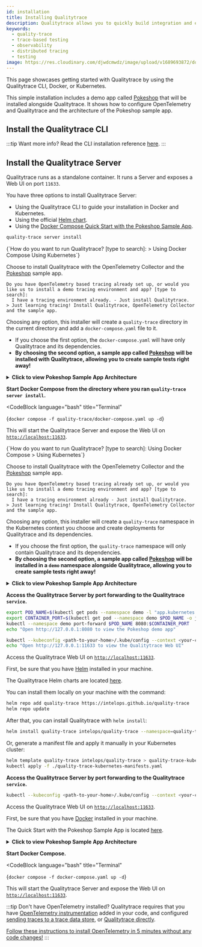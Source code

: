 ```yaml
---
id: installation
title: Installing Qualitytrace
description: Qualitytrace allows you to quickly build integration and end-to-end tests, powered by your OpenTelemetry traces.
keywords:
  - quality-trace
  - trace-based testing
  - observability
  - distributed tracing
  - testing
image: https://res.cloudinary.com/djwdcmwdz/image/upload/v1689693872/docs/Blog_Thumbnail_28_ugy2yy.png
---
```



This page showcases getting started with Qualitytrace by using the Qualitytrace CLI, Docker, or Kubernetes.

This simple installation includes a demo app called [Pokeshop](../live-examples/pokeshop/overview.md) that will be installed alongside Qualitytrace. It shows how to configure OpenTelemetry and Qualitytrace and the architecture of the Pokeshop sample app.

## Install the Qualitytrace CLI

<GtagInstallCliTabs></GtagInstallCliTabs>

:::tip Want more info?
Read the CLI installation reference [here](../cli/cli-installation-reference.md).
:::

## Install the Qualitytrace Server

Qualitytrace runs as a standalone container. It runs a Server and exposes a Web UI on port `11633`.

You have three options to install Qualitytrace Server:

- Using the Qualitytrace CLI to guide your installation in Docker and Kubernetes.
- Using the official [Helm chart](https://intelops.github.io/quality-trace/).
- Using the [Docker Compose Quick Start with the Pokeshop Sample App](https://github.com/kubeshoptracetest/tree/main/examples/quick-start-pokeshop).

<Tabs groupId="installation">
  <TabItem value="cli" label="Qualitytrace CLI" default>

```bash title="Terminal"
quality-trace server install
```

<Tabs groupId="container-orchestrators">
  <TabItem value="docker-compose" label="Docker Compose" default>
    <CodeBlock
        language="text"
        title="Terminal"
    >
    {`How do you want to run Qualitytrace? [type to search]:
> Using Docker Compose
  Using Kubernetes`}
    </CodeBlock>

Choose to install Qualitytrace with the OpenTelemetry Collector and the [Pokeshop](../live-examples/pokeshop/overview.md) sample app.

```text title="Expected output:"
Do you have OpenTelemetry based tracing already set up, or would you like us to install a demo tracing environment and app? [type to search]: 
  I have a tracing environment already. - Just install Qualitytrace.
> Just learning tracing! Install Qualitytrace, OpenTelemetry Collector and the sample app.
```

Choosing any option, this installer will create a `quality-trace` directory in the current directory and add a `docker-compose.yaml` file to it.

- If you choose the first option, the `docker-compose.yaml` will have only Qualitytrace and its dependencies.
- **By choosing the second option, a sample app called [Pokeshop](../live-examples/pokeshop/overview.md) will be installed with Qualitytrace, allowing you to create sample tests right away!**

<details>
  <summary>
    <b>Click to view Pokeshop Sample App Architecture</b>
  </summary>

Here's the Architecture of the Pokeshop Sample App:

- an **API** that serves client requests,
- a **Worker** who deals with background processes.

The communication between the API and Worker is made using a `RabbitMQ` queue, and both services emit telemetry data to OpenTelemetry Collector and communicate with a Postgres database.

Qualitytrace triggers tests against the Node.js API.

```mermaid
flowchart TD
    A[(Redis)]
    B[(Postgres)]
    C(Node.js API)
    D(RabbitMQ)
    E(Worker)
    F(OpenTelemetry Collector)
    G(Qualitytrace)

    G --> C
    F --> G
    C --> A
    C --> B
    C --> D
    D --> E
    E --> B
    C --> F
    E --> F
    
    
```
</details>

**Start Docker Compose from the directory where you ran `quality-trace server install`.**

<CodeBlock
  language="bash"
  title="Terminal"
>
{`docker compose -f quality-trace/docker-compose.yaml up -d`}
</CodeBlock>

This will start the Qualitytrace Server and expose the Web UI on [`http://localhost:11633`](http://localhost:11633).

  </TabItem>
  <TabItem value="kubernetes" label="Kubernetes">
    <CodeBlock
        language="text"
        title="Terminal"
    >
    {`How do you want to run Qualitytrace? [type to search]:
  Using Docker Compose
> Using Kubernetes`}
    </CodeBlock>

Choose to install Qualitytrace with the OpenTelemetry Collector and the [Pokeshop](../live-examples/pokeshop/overview.md) sample app.

```text title="Expected output:"
Do you have OpenTelemetry based tracing already set up, or would you like us to install a demo tracing environment and app? [type to search]: 
  I have a tracing environment already - Just install Qualitytrace.
> Just learning tracing! Install Qualitytrace, OpenTelemetry Collector and the sample app.
```

Choosing any option, this installer will create a `quality-trace` namespace in the Kubernetes context you choose and create deployments for Qualitytrace and its dependencies.

- If you choose the first option, the `quality-trace` namespace will only contain Qualitytrace and its dependencies.
- **By choosing the second option, a sample app called [Pokeshop](../live-examples/pokeshop/overview.md) will be installed in a `demo` namespace alongside Qualitytrace, allowing you to create sample tests right away!**

<details>
  <summary>
    <b>Click to view Pokeshop Sample App Architecture</b>
  </summary>

Here's the Architecture of the Pokeshop Sample App:

- an **API** that serves client requests,
- a **Worker** who deals with background processes.

The communication between the API and Worker is made using a `RabbitMQ` queue, and both services emit telemetry data to OpenTelemetry Collector and communicate with a Postgres database.

Qualitytrace triggers tests against the Node.js API.

```mermaid
flowchart TD
    A[(Redis)]
    B[(Postgres)]
    C(Node.js API)
    D(RabbitMQ)
    E(Worker)
    F(OpenTelemetry Collector)
    G(Qualitytrace)

    G --> C
    F --> G
    C --> A
    C --> B
    C --> D
    D --> E
    E --> B
    C --> F
    E --> F
    
    
```
</details>

**Access the Qualitytrace Server by port forwarding to the Qualitytrace `service`.**

```bash title=Terminal
export POD_NAME=$(kubectl get pods --namespace demo -l "app.kubernetes.io/name=pokemon-api,app.kubernetes.io/instance=demo" -o jsonpath="{.items[0].metadata.name}")
export CONTAINER_PORT=$(kubectl get pod --namespace demo $POD_NAME -o jsonpath="{.spec.containers[0].ports[0].containerPort}")
kubectl --namespace demo port-forward $POD_NAME 8080:$CONTAINER_PORT
echo "Open http://127.0.0.1:8080 to view the Pokeshop demo app"

kubectl --kubeconfig <path-to-your-home>/.kube/config --context <your-cluster-context> --namespace quality-trace port-forward svc/quality-trace 11633
echo "Open http://127.0.0.1:11633 to view the Qualitytrace Web UI"
```

Access the Qualitytrace Web UI on [`http://localhost:11633`](http://localhost:11633).

  </TabItem>
</Tabs>

  </TabItem>
  <TabItem value="helm" label="Helm Chart">

First, be sure that you have [Helm](https://helm.sh/) installed in your machine.

The Qualitytrace Helm charts are located [here](https://intelops.github.io/quality-trace/).

You can install them locally on your machine with the command:

```bash title=Terminal
helm repo add quality-trace https://intelops.github.io/quality-trace
helm repo update
```

After that, you can install Qualitytrace with `helm install`:

```bash title=Terminal
helm install quality-trace intelops/quality-trace --namespace=quality-trace --create-namespace
```

Or, generate a manifest file and apply it manually in your Kubernetes cluster:

```bash title=Terminal
helm template quality-trace intelops/quality-trace > quality-trace-kubernetes-manifests.yaml
kubectl apply -f ./quality-trace-kubernetes-manifests.yaml
```

**Access the Qualitytrace Server by port forwarding to the Qualitytrace `service`.**

```bash title=Terminal
kubectl --kubeconfig <path-to-your-home>/.kube/config --context <your-cluster-context> --namespace quality-trace port-forward svc/quality-trace 11633
```

Access the Qualitytrace Web UI on [`http://localhost:11633`](http://localhost:11633).

  </TabItem>
  <TabItem value="docker-compose" label="Docker Compose">

First, be sure that you have [Docker](https://docker.com/) installed in your machine.

The Quick Start with the Pokeshop Sample App is located [here](https://github.com/kubeshop/tracetest/tree/main/examples/quick-start-pokeshop).

<!-- **The [`docker-compose.yaml`](https://github.com/kubeshop/tracetest/blob/main/examples/quick-start-pokeshop/docker-compose.yml) contains Tracetest, the OpenTelemetry Collector, and a sample app called [Pokeshop](../live-examples/pokeshop/overview.md). This allows you to create sample tests right away!** -->

<details>
  <summary>
    <b>Click to view Pokeshop Sample App Architecture</b>
  </summary>

Here's the Architecture of the Pokeshop Sample App:

- an **API** that serves client requests,
- a **Worker** who deals with background processes.

The communication between the API and Worker is made using a `RabbitMQ` queue, and both services emit telemetry data to OpenTelemetry Collector and communicate with a Postgres database.

Qualitytrace triggers tests against the Node.js API.

```mermaid
flowchart TD
    A[(Redis)]
    B[(Postgres)]
    C(Node.js API)
    D(RabbitMQ)
    E(Worker)
    F(OpenTelemetry Collector)
    G(Qualitytrace)

    G --> C
    F --> G
    C --> A
    C --> B
    C --> D
    D --> E
    E --> B
    C --> F
    E --> F
    
    
```
</details>

**Start Docker Compose.**

<CodeBlock
  language="bash"
  title="Terminal"
>
{`docker compose -f docker-compose.yaml up -d`}
</CodeBlock>

This will start the Qualitytrace Server and expose the Web UI on [`http://localhost:11633`](http://localhost:11633).

  </TabItem>
</Tabs>

:::tip Don't have OpenTelemetry installed?
Qualitytrace requires that you have [OpenTelemetry instrumentation](https://opentelemetry.io/docs/instrumentation/) added in your code, and configured [sending traces to a trace data store](../configuration/connecting-to-data-stores/jaeger.md), or [Qualitytrace directly](../configuration/connecting-to-data-stores/opentelemetry-collector.md).

[Follow these instructions to install OpenTelemetry in 5 minutes without any code changes!](./no-otel.mdx)
:::
